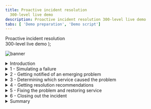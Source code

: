 ```yaml
---
title: Proactive incident resolution
  300-level live demo
description: Proactive incident resolution 300-level live demo
tabs: [ 'Demo preparation', 'Demo script']
---
```


  <span>
    Proactive incident resolution <br/> 300-level live demo
  </span> );

![banner](./images/proactive-incident-resolution-300-script-github-banner.jpg)

<span id="place1"></span>

<details>
<summary>Introduction</summary>
<br/>

In this demo, I’ll show you how Cloud Pak for Watson AIOps helps SREs and IT Ops proactively identify, diagnose, and resolve incidents across mission-critical workloads.

<br/>

You’ll see how: <br/><br/>
•	Watson AIOps intelligently correlates multiple disparate sources of information such as logs, metrics, events, tickets and topology; <br/>
•	All of this information is condensed and presented in actionable alerts instead of large quantities of unrelated alerts, and; <br/>
•	You can resolve a problem within seconds to minutes of being notified using Watson AIOps’ automation capabilities <br/>

<br/>

We will be using an application called Quote of the Day, which will serve as a proxy for any type of app. This is a content delivery app that serves up random quotations. The application is built on a microservices architecture, and the services are running on Kubernetes.

<br/>

(Printer-ready PDF of demo script <a href="./300-Incident-Resolution-Demo-Script.pdf" target="_blank" rel="noreferrer">here</a>)
<br/>

**[Go to top](#place1)**

</details>

<details>

<summary>1 - Simulating a failure</summary>

<br/>

| **1.1** | **Navigate to the Anomaly Generator and input sources** |
| :--- | :--- |
| **Narration** | To see how this all works, I’m going to generate an anomaly in our application. |
| **Action** &nbsp; 1.1.1 | Navigate to the **Anomaly Generator**. |
| **Action** &nbsp; 1.1.2 | Choose **Rating service failure**. <br/><br/> <img src="https://raw.githubusercontent.com/ibm-garage-tsa/platinum-demos/master/src/pages/300-watson-aiops-proactive-incident-resolution/images/quote-app.png" width="800" /> |
| **Action** &nbsp; 1.1.3 | Click **Start**. |
 **Narration** | Without Watson AIOps, we would get all sorts of alerts and notifications from multiple sources when a problem occurs.<br/><br/>Prometheus would start firing alerts, but we would have to look at them manually to find out if they are related.<br/><br/>Same with ELK – we might see new types of logs or errors coming in, but again it’s time consuming to determine the relationship. Hundreds of logs are streaming in every minute, making it very difficult for a human to keep up with them.<br/><br/>As we’ll see in a moment, with Watson AIOps, all of this information gets correlated and presented all in one place. This includes recommendations for how to resolve the incident. We can take action directly from the notification and resolve the incident quickly. |
| **Action** &nbsp; 1.1.4 | The anomaly generator will take a minute or so to start showing alerts in Slack.<br/><br/> While it is running, navigate to the various input sources: Prometheus and ELK. <br/><br/><img src="https://raw.githubusercontent.com/ibm-garage-tsa/platinum-demos/master/src/pages/300-watson-aiops-proactive-incident-resolution/images/prometheus.png" width="800" /> <br/><img src="https://raw.githubusercontent.com/ibm-garage-tsa/platinum-demos/master/src/pages/300-watson-aiops-proactive-incident-resolution/images/elastic.png" width="800" /> |

**[Go to top](#place1)**

</details>

<details>

<summary>2 - Getting notified of an emerging problem</summary>

<br/>

| **2.1** | **AIOps formats notification as story and adds affected services to it** |
| :--- | :--- |
| **Narration** | Notifications are now appearing in Slack. We’re using Slack in this demo, but Watson AIOps also integrates with Microsoft Teams.<br/><br/>Watson AIOps formats the notifications into a “story” using AI to correlate events, metrics, alerts, and logs. Each story brings together the various notifications for all the affected services by the same underlying issue. Imagine if each piece of data presented in the story was a separate notification – we’d quickly be inundated with alerts. <br/><br/>The story is like a home base for action when a problem arises. Instead of manually correlating things across multiple different tools, it’s all right here immediately when the notification is received. <br/><br/>In addition to providing a highly contextualized view of the incident, it enables us to jump in-context to other point tools to explore further details. This helps eliminate tool silos and helps us restore service faster.<br/><br/>This story is telling us there’s a problem with the Rating service, which is one of the microservices in our Quote of the Day application.<br/><br/>In the background, the AI has done the work for us and presents us with a curated view of relevant information. It shows which services are affected: the relevant events and alerts that are indicative of the symptoms of this problem; anomalies that Watson AIOps has found in the log files; and similar incidents that have occurred in the past so we can see how they were successfully resolved. We’ll explore each of these components in more detail. |
| **Action** &nbsp; 2.1.1 | Story starts showing up in Slack. <br/><br/> <img src="https://raw.githubusercontent.com/ibm-garage-tsa/platinum-demos/master/src/pages/300-watson-aiops-proactive-incident-resolution/images/incident-title.png" width="800" /> |
| **Narration** | When this story first appeared, the only affected service was the Rating service.<br/><br/>Watson AIOps updates the stories in real time as more information comes in and gets correlated to this story. <br/><br/>So now we can see that in addition to Rating, the Web service is also affected. This is now even more critical since the Web service is the customer-facing front-end of the application, and we need to ensure that users can still access the app.<br/><br/>We need to find the root cause and fix this problem as quickly as possible. |
| **Action** &nbsp; 2.1.2 | Additional affected services are added to the story. <br/><br/><img src="https://raw.githubusercontent.com/ibm-garage-tsa/platinum-demos/master/src/pages/300-watson-aiops-proactive-incident-resolution/images/component.png" width="800" /> |

**[Go to top](#place1)**

</details>

<details>

<summary>3 - Determining which service caused the problem</summary>

<br/>

| **3.1** | **Review the notification to learn about issue** |
| :--- | :--- |
| **Narration** | We need to find out where the issue began so we can prevent it from causing cascading failures across the components of the application.<br/><br/>Instead of having to go to Prometheus or another tool to look at the alerts, we can see them right here from the notification. Watson AIOps has determined that these events are related, and provides an explanation for how it determined the relationships. We can see that there are two groups of events based on related resources and the timing of the events. &nbsp; &nbsp; &nbsp; &nbsp; &nbsp; &nbsp; &nbsp; &nbsp; &nbsp; &nbsp; &nbsp; &nbsp; &nbsp; &nbsp; &nbsp; &nbsp; &nbsp; &nbsp; &nbsp; &nbsp; &nbsp; &nbsp; &nbsp; &nbsp; &nbsp; &nbsp; &nbsp; &nbsp; &nbsp; &nbsp; &nbsp; &nbsp; &nbsp; &nbsp; &nbsp; &nbsp; &nbsp; &nbsp; &nbsp; &nbsp; &nbsp; &nbsp; &nbsp; &nbsp; &nbsp; &nbsp; &nbsp; &nbsp; &nbsp; &nbsp; |
| **Action** &nbsp; 3.1.1 | Scroll to the **Relevant events** section of the story. <br/><br/> <img src="https://raw.githubusercontent.com/ibm-garage-tsa/platinum-demos/master/src/pages/300-watson-aiops-proactive-incident-resolution/images/relevant-events.png" width="800" /> |
| **Narration** | We can inspect the grouped events right here, without searching for them in another tool.<br/><br/>It looks like the memory and CPU on the Rating service increased significantly. This is causing a significant slow-down in response time on both the Rating and Web services.<br/><br/>Based on this information, it seems that the Rating service is the source of the issue. But let’s get a bit more detail – this time from the log files. |
| **Action** &nbsp; 3.1.2 | Click on the **View relevant events** button at the bottom of the notification.<br/><br/>A pop-up will appear with the grouped events. <br/><br/> <img src="https://raw.githubusercontent.com/ibm-garage-tsa/platinum-demos/master/src/pages/300-watson-aiops-proactive-incident-resolution/images/view-relevant-events.png" width="800" /> <br/><img src="https://raw.githubusercontent.com/ibm-garage-tsa/platinum-demos/master/src/pages/300-watson-aiops-proactive-incident-resolution/images/relevant-events-alerts.png" width="800" /> |
| **Narration** | Instead of needing to go to Kibana and manually sort through the hundreds or thousands of log entries that come in every minute, Watson AIOps has found several anomalies in the log files and presented them here. It trains on the log files of the application when it’s operating normally, and continually monitors for deviations from that baseline.<br/><br/>We can see that the anomalies are occurring on the Rating service, which fits with what we saw in the alerts. |
| **Action** &nbsp; 3.1.3 | Scroll down past the alerts to show **Log anomaly**. <br/><br/> <img src="https://raw.githubusercontent.com/ibm-garage-tsa/platinum-demos/master/src/pages/300-watson-aiops-proactive-incident-resolution/images/rating-service.png" width="800" /> |
| **Narration** | Watson AIOps gives us additional context on the anomaly. In this case, the “unknown_error” anomaly is telling us that Watson AIOps has never seen this type of log before (hence the “unknown”) and that the log message indicates there is some type of error. Watson AIOps is not only looking at the statistical frequency of the type of log, but it is also using Natural Language Processing to analyze the content of the log message to give additional context (in this case that there’s likely an error).<br/><br/>Watson AIOps also explains why the anomaly was flagged. It expected to see zero (0) of this type of log, but it actually saw four (4).<br/><br/>Now we know that there is an unfamiliar log coming from the Rating service, and it’s indicating an error.<br/><br/>This further reinforces what we saw with the alerts -  it looks like the Rating service is likely the root cause of this problem. |
| **Action** &nbsp; 3.1.4 | Click on **Show more**. <br/><br/> <img src="https://raw.githubusercontent.com/ibm-garage-tsa/platinum-demos/master/src/pages/300-watson-aiops-proactive-incident-resolution/images/anomaly.png" width="800" /> <br/><img src="https://raw.githubusercontent.com/ibm-garage-tsa/platinum-demos/master/src/pages/300-watson-aiops-proactive-incident-resolution/images/log-anomaly-1.png" width="500" /> |
| **Narration** | We can preview the log messages that caused Watson AIOps to find the anomaly. |
| **Action** &nbsp; 3.1.5 | For the 'Unknown_error' anomaly, click on **Preview logs**. <br/> <br/> <img src="https://raw.githubusercontent.com/ibm-garage-tsa/platinum-demos/master/src/pages/300-watson-aiops-proactive-incident-resolution/images/preview-logs.png" width="500" /> <br/><img src="https://raw.githubusercontent.com/ibm-garage-tsa/platinum-demos/master/src/pages/300-watson-aiops-proactive-incident-resolution/images/log-preview.png" width="500" /> |

**[Go to top](#place1)**

</details>

<details>

<summary>4 - Getting resolution recommendations</summary>

<br/>

| **4.1** | **Watson AIOps searches similar incidents for recommendations** |
| :--- | :--- |
| **Narration** | Now that we understand a bit more about what’s going on, we need to focus on our main goal: resolving the incident as quickly as possible.<br/><br/>Watson AIOps also brings in similar incidents and information regarding how they were resolved. This enhances operational efficiency by leveraging institutional knowledge that may be time consuming to find otherwise.<br/><br/>Since the alerts seem to point to the Rating service as having the memory and CPU increases, we’ll search for incidents that happened with that service. |
| **Action** &nbsp; 4.1.1 | Close the log anomaly pop-up. |
| **Action** &nbsp; 4.1.2 | Click on the **Search similar incidents** button.<br/><br/> <img src="https://raw.githubusercontent.com/ibm-garage-tsa/platinum-demos/master/src/pages/300-watson-aiops-proactive-incident-resolution/images/search-similar-incidents.png" width="800" />
| **Action** &nbsp; 4.1.3 | Type 'rating' into the search box.<br/><br/><img src="https://raw.githubusercontent.com/ibm-garage-tsa/platinum-demos/master/src/pages/300-watson-aiops-proactive-incident-resolution/images/search-similar-incidents-rating.png" width="400" />
| **Narration** | Watson AIOps found two similar incidents. The first one seems like what we’re experiencing: Rating service is overheating and slowing. Using Natural Language Processing, Watson AIOps  went through the comments on the incident and highlighted key relevant information for us, in this case that the incident was resolved by running a runbook.<br/><br/>If we can use the same runbook to resolve the current incident it will make our job that much easier and restore service even faster! |
| **Action** &nbsp; 4.1.4 | Review the  **Search results** window.  <br/><br/><img src="https://raw.githubusercontent.com/ibm-garage-tsa/platinum-demos/master/src/pages/300-watson-aiops-proactive-incident-resolution/images/search-results.png" width="400" /> |
| **Narration** | The description for this incident sounds a lot like what we are observing right now. The Rating service is stressed, with increases in CPU, memory, and latency. It’s also affecting the Web service.<br/><br/>The comment says there is a runbook that resolved this issue. This is very useful information that may have taken a long time to find out just by searching or asking colleagues. Watson AIOps helped us find this info very quickly. |
| **Action** &nbsp; 4.1.5 | Click on the link for the first similar incident **Rating service overheating and slowing**. It will open a window in GitLab.<br/><br/>If needed, sort comments **newest first**. <br/><br/><img src="https://raw.githubusercontent.com/ibm-garage-tsa/platinum-demos/master/src/pages/300-watson-aiops-proactive-incident-resolution/images/newest-first.png" width="800" /> |

**[Go to top](#place1)**

</details>

<details>

<summary>5 - Fixing the problem and restoring service</summary>

<br/>

| **5.1** | **View Event Manager to determine the root cause and fix the problem** |
| :--- | :--- |
| **Narration** | This is the Event Manager component of Watson AIOps. Here’s the event group that we’re working on. There are four events grouped together – these are the same ones we previewed earlier from the Slack notification. There’s additional detail here, including the likelihood of each event being the root cause of the overall issue and if there is a runbook associated with the event.<br/><br/>There are three events that occurred on the Rating service. They’re all rated as 99% likely to be the root cause - meaning that the Rating service is the source of the problem.<br/><br/>It also shows us that there’s a runbook associated with these events, which is what was mentioned in the GitLab incident comment. |
| **Action** &nbsp; 5.1.1 | Navigate to **Event Manager** (formally known as NOI). |
| **Action** &nbsp; 5.1.2 | Click **Events** in the sidebar menu. The top event should show a red circle (**critical**). <br/><br/><img src="https://raw.githubusercontent.com/ibm-garage-tsa/platinum-demos/master/src/pages/300-watson-aiops-proactive-incident-resolution/images/events2.png" width="800" /> |
| **Action** &nbsp; 5.1.3 | Click the **Down** arrow to expand it. |
| **Narration** | Now we’ll execute the runbook that should resolve the underlying failure of the Rating service. That should fix the problem. |
| **Action** &nbsp; 5.1.4 | Click on the second row to select it (**Summary** column: **Rating service Mem usage very high**). |
| **Action** &nbsp; 5.1.5 | Click **Execute runbook**<br/><br/><img src="https://raw.githubusercontent.com/ibm-garage-tsa/platinum-demos/master/src/pages/300-watson-aiops-proactive-incident-resolution/images/events3.png" width="800" /> |
| **Action** &nbsp; 5.1.6 | Click on **Start runbook**. <br/> <br/><img src="https://raw.githubusercontent.com/ibm-garage-tsa/platinum-demos/master/src/pages/300-watson-aiops-proactive-incident-resolution/images/runbook1.png" width="800" /> |
| **Action** &nbsp; 5.1.7 | Click on **Run**. <br/><br/><img src="https://raw.githubusercontent.com/ibm-garage-tsa/platinum-demos/master/src/pages/300-watson-aiops-proactive-incident-resolution/images/runbook2.png" width="800" /> |
| **Narration** | To check that the runbook is fixing the problem, we can look at the health metrics in Instana. We’ll set the time period so we can see data from when the incident began until now.<br/><br/>We can see that the latency of the application started increasing when the problem began. Now that we’ve run the runbook, latency is going back down. This confirms that the runbook was successful. |
| **Action** &nbsp; 5.1.8 | Navigate to **Instana**. (see image for **Action** 5.1.10, below) |
| **Action** &nbsp; 5.1.9 | Click on the **Summary** tab. (see image for **Action** 5.1.10, below) |
| **Action** &nbsp; 5.1.10 | Set the time period to **last 15 minutes**, and click on the **Live** button (you will be showing the latency before, during, and after the incident). <br/><br/><img src="https://raw.githubusercontent.com/ibm-garage-tsa/platinum-demos/master/src/pages/300-watson-aiops-proactive-incident-resolution/images/runbook-success.png" width="800" /> |

**[Go to top](#place1)**

</details>

<details>

<summary>6 - Closing out the incident</summary>

<br/>

| **6.1** | **Provide feedback on the runbook and close incident** |
| :--- | :--- |
| **Narration** | We can rate the runbook to preserve the information that it was successful – this will be helpful for the next person who comes along looking at this runbook, as well as feedback to the author of the runbook. <br/><br/>This enables a collaborative approach to organically improve incident resolution over time. As the system matures it can evolve into an increasingly automated self-healing system. |
| **Action** &nbsp; 6.1.1 | Go back to the Runbook screen.<br/><br/>**Note:** If you navigated away from it, go back with these steps:<br/><br/>Automations -> Runbooks -> click on the three dots at the far right for the **Reset Rating Service** runbook -> Choose **View history** -> Click **Resume on most recent**. |
| **Action** &nbsp; 6.1.2 | Scroll down to the bottom where there are stars/ratings. <br/><br/><img src="https://raw.githubusercontent.com/ibm-garage-tsa/platinum-demos/master/src/pages/300-watson-aiops-proactive-incident-resolution/images/runbook-worked.png" width="800" /> |
| **Narration** | Now we are ready to close out the incident. <br/><br/>We found the runbook because it was mentioned in the similar incident, so we want to preserve that information. To do so, we can click **add to story** and Watson AIOps adds a comment with the information about the similar incident.<br/><br/> This keeps all the information in one place so it’s easy to find later or if another similar incident occurs in the future. |
| **Action** &nbsp; 6.1.3 | Navigate to **Slack**. |
| **Action** &nbsp; 6.1.4 | Add details about the resolution by clicking the **Add to story** button. <br/><br/><img src="https://raw.githubusercontent.com/ibm-garage-tsa/platinum-demos/master/src/pages/300-watson-aiops-proactive-incident-resolution/images/search-results-story-695.png" width="800" /> |
| **Narration** | Now we will acknowledge the incident and mark it as closed. Watson AIOps archives all the information from the incident in the comments of the original message. So we can go back to it whenever needed to see exactly what happened and how it was fixed. |
| **Action** &nbsp; 6.1.5 | At the bottom of the story notification, click **Acknowledge**. <br/><br/> <img src="https://raw.githubusercontent.com/ibm-garage-tsa/platinum-demos/master/src/pages/300-watson-aiops-proactive-incident-resolution/images/acknowledge.png" width="800" /> |
| **Action** &nbsp; 6.1.6 | Choose **Keep in current channel** and **Closed**.<br/><br/> <img src="https://raw.githubusercontent.com/ibm-garage-tsa/platinum-demos/master/src/pages/300-watson-aiops-proactive-incident-resolution/images/closed.png" width="800" /> |
| **Action** &nbsp; 6.1.7 | Optionally add a comment, such as 'Executed runbook to fix issue,' and then click  **Acknowledge**. |

**[Go to top](#place1)**

</details>

<details>

<summary>Summary</summary>

<br/>
In this demo, we have demonstrated how Watson AIOps enables you to avoid business-impacting outages by applying AI to data gathered from your existing disparate tools. It helps you quickly determine the root causes of a failure and proactively alleviates outages, therefore minimizing the business impact of these IT issues on revenue or client experiences. <br/><br/>
The anomaly detection capabilities alert you early to potential issues, enabling the SREs to quickly take remedial actions. The intelligent event analytics examine logs, metrics, tickets, and topology and provide a useful correlation that would otherwise be very challenging. Lastly, the AI-driven remediation, based on recommendations of previous incidents, accelerates problem resolution and significantly reduces the mean-time-to-repair.
<br/><br/>

**[Go to top](#place1)**

</details>
